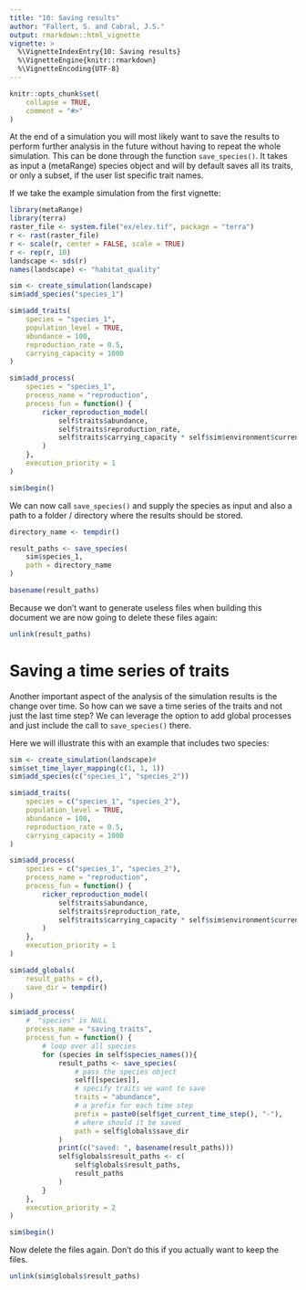 ```yaml
---
title: "10: Saving results"
author: "Fallert, S. and Cabral, J.S."
output: rmarkdown::html_vignette
vignette: >
  %\VignetteIndexEntry{10: Saving results}
  %\VignetteEngine{knitr::rmarkdown}
  %\VignetteEncoding{UTF-8}
---
```


```r
knitr::opts_chunk$set(
    collapse = TRUE,
    comment = "#>"
)
```

At the end of a simulation you will most likely want to save the results to perform further analysis in the future without having to repeat the whole simulation.
This can be done through the function `save_species()`.
It takes as input a (metaRange) species object and will by default saves all its traits, or only a subset, if the user list specific trait names.

If we take the example simulation from the first vignette:

```r
library(metaRange)
library(terra)
raster_file <- system.file("ex/elev.tif", package = "terra")
r <- rast(raster_file)
r <- scale(r, center = FALSE, scale = TRUE)
r <- rep(r, 10)
landscape <- sds(r)
names(landscape) <- "habitat_quality"

sim <- create_simulation(landscape)
sim$add_species("species_1")

sim$add_traits(
    species = "species_1",
    population_level = TRUE,
    abundance = 100,
    reproduction_rate = 0.5,
    carrying_capacity = 1000
)

sim$add_process(
    species = "species_1",
    process_name = "reproduction",
    process_fun = function() {
        ricker_reproduction_model(
            self$traits$abundance,
            self$traits$reproduction_rate,
            self$traits$carrying_capacity * self$sim$environment$current$habitat_quality
        )
    },
    execution_priority = 1
)

sim$begin()
```


We can now call `save_species()` and supply the species as input and also a path to a folder / directory where the results should be stored.
```r
directory_name <- tempdir()

result_paths <- save_species(
    sim$species_1,
    path = directory_name
)

basename(result_paths)
```

Because we don't want to generate useless files when building this document we are now going to delete these files again:
```r
unlink(result_paths)
```

# Saving a time series of traits
Another important aspect of the analysis of the simulation results is the change over time.
So how can we save a time series of the traits and not just the last time step?
We can leverage the option to add global processes and just include the call to `save_species()` there.

Here we will illustrate this with an example that includes two species:

```r
sim <- create_simulation(landscape)#
sim$set_time_layer_mapping(c(1, 1, 1))
sim$add_species(c("species_1", "species_2"))

sim$add_traits(
    species = c("species_1", "species_2"),
    population_level = TRUE,
    abundance = 100,
    reproduction_rate = 0.5,
    carrying_capacity = 1000
)

sim$add_process(
    species = c("species_1", "species_2"),
    process_name = "reproduction",
    process_fun = function() {
        ricker_reproduction_model(
            self$traits$abundance,
            self$traits$reproduction_rate,
            self$traits$carrying_capacity * self$sim$environment$current$habitat_quality
        )
    },
    execution_priority = 1
)

sim$add_globals(
    result_paths = c(),
    save_dir = tempdir()
)

sim$add_process(
    #  "species" is NULL
    process_name = "saving_traits",
    process_fun = function() {
        # loop over all species
        for (species in self$species_names()){
            result_paths <- save_species(
                # pass the species object
                self[[species]],
                # specify traits we want to save
                traits = "abundance",
                # a prefix for each time step
                prefix = paste0(self$get_current_time_step(), "-"),
                # where should it be saved
                path = self$globals$save_dir
            )
            print(c("saved: ", basename(result_paths)))
            self$globals$result_paths <- c(
                self$globals$result_paths,
                result_paths
            )
        }
    },
    execution_priority = 2
)

sim$begin()
```

Now delete the files again.
Don't do this if you actually want to keep the files.
```r
unlink(sim$globals$result_paths)
```
